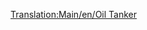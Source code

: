 [[Translation:Main/en/Oil Tanker]]{{en/-}}{{Template:<!--Trains_Carriages_new-->wagony/Pl|NormalCost=£1,562 ($3,124)
|Name=Cysterna na ropę
|NormalWeight=24 / 54 t
|Picture=[[File:en/Oiltanker.png]]
|NormalCapacity=30,000 litrów ropy naftowej
|MonoCost=£1,562 ($3,124)
|MonoWeight=24 / 59 t
|MonoCapacity=35,000 litres of oil
|MagCost=£1,562 ($3,124)
|MagWeight=24 / 61 t
|MagCapacity=37,000 litres of oil
|Description=Tankowce są zbudowane do przechowywania płynów takich jak [[Main/pl/Ropa|Ropa naftowa]] . Ten wagon jest dostępny w [[Main/en/Klimat/Pl#Umiarkowany| Temperate]], [[Main/en/Klimat/Pl#Arktyczny| Sub-Arctic]] i [[Main/en/Klimat/Pl#Tropikalny| Sub-Tropical]] .
}}